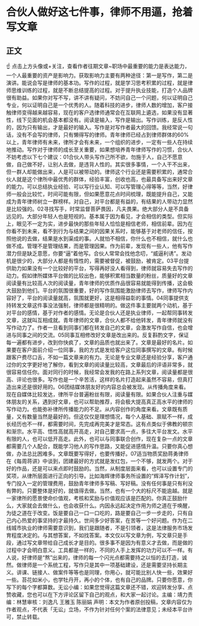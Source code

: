 # 合伙人做好这七件事，律师不用逼，抢着写文章
## 正文
☝ 点击上方头像或+关注，查看作者往期文章~职场中最重要的能力是表达能力，一个人最重要的资产是影响力。获取影响力主要有两种途径：第一是写作，第二是演讲。能说会写是律师的基本功。写作的过程，就是学习思考积累的过程，就是律师思维训练的过程，就是不断总结提高的过程。对于提升执业技能，打造个人品牌很有助益。如果你对写不写，讲不讲有疑问，不妨问自己一个问题，何以证明自己专业，何以证明自己是一个优秀的人。随着科技的进步，律师人数的增加，客户接触律师变得越来越容易，现在的客户选律师通常会在互联网上遴选，如果没有显著性，线下见面的机会基本都没有。阅读是输入，写作是输出。写作训练，是反人性的，因为只有输出，才是最好的输入。写作是对写作者最大的回馈。我经常说一句话，没有不会写的律师，只有懒得写的律师。青年律师已经占到律师群体的60%以上，青年律师有未来，律所才会有未来，一个组织的进步，一定有一些人在持续地推动。写作对于律师的成长至关重要，如果想培养青年律师写作的习惯，合伙人不妨考虑以下七个建议：01合伙人带头写作己所不欲，勿施于人，自己不愿意做，自己做不好，让别人去做，是违背人性的。其实很多事情，一个人干不出来，但一群人却能做出来，人是可以被带动的。律师这个行业还是需要积累的，通常合伙人就是这个律所中最优秀的群体，经验丰富，创收也高，也最具备写出来好文章的能力。可以总结执业经验、可以写行业认知、可以写管理心得等等，当然，好律师一般会比较忙，时间可能有限，但如果愿意花点时间梳理，既能提升自己，又能成为青年律师树立一群榜样。对自己，对平台都是有益的，有结果的人带动力显然是比较强的。02寻找写手，时常监督菩萨畏因，凡夫畏果。绝大部分人是不具备远见的。大部分年轻人也是短视的。基本属于因为看见，才会相信的类型。但实际上，眼见不一定为实，进步最快的那些年轻人恰恰是相信老师，相信前辈。因为在你看不到未来，看不到行为与结果之间的因果关系时，能够基于对老师的信任，按照他说的去做，结果是水到渠成的事。人就怕不相信，你什么也不相信，就什么也做不成。管理不是管理结果，而是管理因果。作为前辈，发现有一些人，他有写作潜力但是缺乏意愿，你要“逼”着他写。合伙人常常会找他念叨，“威逼利诱”。发动机是很少的，大部分人都是有惰性的，需要被督促，被鼓励，被肯定。03平台提供助力如果没有一个比较好的平台，写得再好没人看得到，律师就容易失去写作的动力。假如律所媒体平台做的比较出色，能够积累相当数量的粉丝，质量好的文章阅读量有比较高人次的阅读量，青年律师的优质作品很容易就能得到传播，这会极大鼓励到他们。平台的氛围很重要，好的写作氛围能激励律师去写作，律师写作内容好了，平台的阅读量就高，氛围就更好，这是相得益彰的事情。04同事提供支持转发文章这件事没法强制，律师都是很精明的。做这件事主要就两个动机，基于对平台的感情，基于对作者的感情。无论是合伙人还是执业律师，一起帮同事转发文章，这就叫互相成就。青年律师的文章，合伙人都不给他转发，青年律师就没有写作动力了。作者一旦看到同事们都在转发自己的文章，会激发写作自信，也会增进与同事之间的交流。05同事互相修改好文章是改出来的。反复斟酌文字，保证每一遍都有进步，改到你快疯了，文章的品质也就出来了。文章是最好的名片。如果要在客户面前介绍一位同事，我的方式是发给客户这位同事撰写的文章。有时候跟客户费尽口舌，不如一篇文章来的有力。无论是专业文章还是经验分享，客户通过你的文字更好地了解你，看到文章的阅读量比较高，文章最后的评语非常多，就很容易信任你。面对同行的时候，我经常会发我的在路上系列文章，阅读量都是很高、评论也很多。写作也是一个辛苦活，这样的名片打造起来虽然不容易，但真打造出来还是很好用的。06团结媒体朋友好的内容总会被发现。从传播角度来看。现在自媒体比较发达，律所平台普遍粉丝有限，阅读量有限。如果合伙人注重与媒体朋友的关系，遇到好文章，也可以帮助推荐，将会极大提高真正高水平的律师的写作动力。也能弥补律所传播能力的不足。从内容创作的角度来看。文章既有质量，又有数量当然是最好的。但这仅仅是理想情况，每个人基础、禀赋不一样，成长经历也不一样，都需要时间，先完成再完美才是常态。这有点类似于佛教的顿宗和渐宗。水平高、悟性高就高开高走，对自己要求高一点，多往大平台发文。水平有限的人，也可以低开高走。此外，也可以与同事联合创作，现在复杂一点的文章都需要几个人配合，既能学习他人的写作思路，又能促进感情升温。只要你真心想做，办法总比困难多。文章既要写得好，也要传播好。07适当物质奖励蒋勇律师在《每周蒋讲》中谈到，团建最好的方式就是发红包，一个不够，就发两个。对于好的作品，还是可以来点即时鼓励的。当然，从制度层面来看，也可以设置专门的奖项，从律所层面进行正向的引导。比如海辉律师事务所设置的“辉泽写作计划”，专门投入一定的管理费用，鼓励青年律师多写稿、写好稿。没有任何事是只有利没有弊的。只要整体是好的，就值得去做。当然，也有一个大的标尺不能逾越。就是一家律所的愿景使命价值观，考核和奖励与价值观应该是匹配的。你真正鼓励什么，大家就会去做什么，也会收获什么。内因永远起决定作用为师之道在于唤醒，为徒之道在于改变。饭是要自己一口一口吃的，路是要自己一步一步走的，只有自己内心热爱的事坚持的才最持久。世间多少好答案，在苦等一个好问题。作为在二线城市执业的律师需要意识到，我们是跟随者，不是引领者，这是法律服务市场发育程度决定的。与其想答案，不如找答案。本文仅以写文章为例，写文章只是手段，通过写文章带给自己成长才是目的。很多事不是因为有意义才去做，而是做的过程中才会明白意义。工具都是一样的，不同的人手上发挥的功力可以不一样。有人说，好律师是“熬”出来的，律师的每一个闪光点都需要持之以恒的去打造，诚然。做律师是一个系统工程，写作只是其中一项基础建设，还是需要坚持长期主义。讲课、链接人、做案件等等也是同理，你用心，就可能比别人快一些，效果好一些。苔花如米小，也学牡丹开，再小的个体，也有自己的品牌。只要你愿意，你写下的每个字都算数。无讼小编：如果您觉得这篇文章还不错，欢迎转发分享、点赞收藏，您也可以在下方评论区留下自己的观点，和大家一起讨论。主编：靖力责编：林慧审核：刘逸凡 王雅玉 陈丽娟 声明：本文为作者原创投稿，文章内容仅为作者观点，不代表「无讼」立场，不作为针对任何个案的法律意见；未经本平台许可，禁止转载。